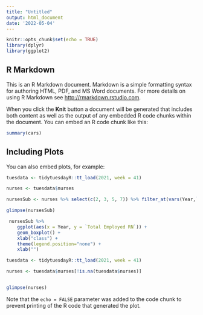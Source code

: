 ```yaml
---
title: "Untitled"
output: html_document
date: '2022-05-04'
---
```


```r
knitr::opts_chunk$set(echo = TRUE)
library(dplyr)
library(ggplot2)
```

## R Markdown

This is an R Markdown document. Markdown is a simple formatting syntax for authoring HTML, PDF, and MS Word documents. For more details on using R Markdown see <http://rmarkdown.rstudio.com>.

When you click the **Knit** button a document will be generated that includes both content as well as the output of any embedded R code chunks within the document. You can embed an R code chunk like this:

```r
summary(cars)
```

## Including Plots

You can also embed plots, for example:

```r
tuesdata <- tidytuesdayR::tt_load(2021, week = 41)

nurses <- tuesdata$nurses

nursesSub <- nurses %>% select(c(2, 3, 5, 7)) %>% filter_at(vars(Year,`Total Employed RN`, `Hourly Wage Avg`, `Annual Salary Avg`), all_vars(!is.na(.)))

glimpse(nursesSub)
```
```r
 nursesSub %>%
    ggplot(aes(x = Year, y = `Total Employed RN`)) + 
    geom_boxplot() +
    xlab("class") +
    theme(legend.position="none") +
    xlab("")
```
```r
tuesdata <- tidytuesdayR::tt_load(2021, week = 41)

nurses <- tuesdata$nurses[!is.na(tuesdata$nurses)]


glimpse(nurses)
```


Note that the `echo = FALSE` parameter was added to the code chunk to prevent printing of the R code that generated the plot.
